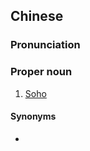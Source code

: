 {{also|苏活}}
==Chinese==
{{zh-forms|s=苏活}}

===Pronunciation===
{{zh-pron
|m=Sūhuó
|cat=pn
}}

===Proper noun===
{{zh-proper noun}}

# [[Soho]]

====Synonyms====
* {{zh-l|蘇活區}}